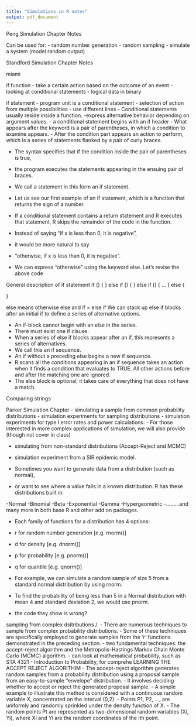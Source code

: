 ```yaml
---
title: "Simulations in R notes"
output: pdf_document
---
```


Peng Simulation Chapter Notes 

Can be used for: 
- random number generation
- random sampling 
- simulate a system (model random output)

Standford Simulation Chapter Notes 

miami

if function 
- take a certain action based on the outcome of an event
- looking at conditional statements
- logical data in binary 

if statement 
- program unit is a conditional statement 
- selection of action from multiple possibilities 
- use different lines 
- Conditional statements usually reside inside a function. 
-express alternative behavior depending on argument values.
- a conditional statement begins with an if header
- What appears after the keyword is a pair of parentheses, in which a condition to examine appears. - After the condition part appears an action to perform, which is a series of statements flanked by a pair of curly braces.

- The syntax specifies that if the condition inside the pair of parentheses is true,
- the program executes the statements appearing in the ensuing pair of braces.
- We call a statement in this form an if statement.
- Let us see our first example of an if statement, which is a function that returns the sign of a number.

- If a conditional statement contains a return statement and R executes that statement, R skips the remainder of the code in the function.



- Instead of saying “if x is less than 0, it is negative”, 
- it would be more natural to say 
- “otherwise, if x is less than 0, it is negative”.
- We can express “otherwise” using the keyword else. Let’s revise the above code

 
 General description of if statement 
 if (<expression>) {
    <body>
} else if (<expression>) {
    <body>
} else if (<expression>) {
    <body>
...
} else {
    <body>
}

else means otherwise 
else and if = else if 
 We can stack up else if blocks after an initial if to define a series of alternative options.
 
 

- An if-block cannot begin with an else in the series.
- There must exist one if clause.
- When a series of else if blocks appear after an if, this represents a series of alternatives.
- We   call this an if sequence.
- An if without a preceding else begins a new if sequence.
- R scans all the conditions appearing in an if sequence takes an action when it finds a condition that evaluates to TRUE. All other actions before and after the matching one are ignored.
- The else block is optional; it takes care of everything that does not have a match.

Comparing strings 


Parker Simulation Chapter 
- simulating a sample from common probability distributions
- simulation experiments for sampling distributions
 - simulation experiments for type I error rates and power calculations.
- For those interested in more complex applications of simulation, we will also provide (though not cover in class)

- simulating from non-standard distributions (Accept-Reject and MCMC)
- simulation experiment from a SIR epidemic model.

- Sometimes you want to generate data from a distribution (such as normal),
- or want to see where a value falls in a known distribution. R has these distributions built in:

-Normal
-Binomial
-Beta
-Exponential
-Gamma
-Hypergeometric
-.........and many more in both base R and other add on packages.

- Each family of functions for a distribution has 4 options:

- r for random number generation [e.g. rnorm()]
- d for density [e.g. dnorm()]
- p for probability [e.g. pnorm()]
 - q for quantile [e.g. qnorm()]
 - For example, we can simulate a random sample of size 5 from a standard normal distribution by using rnorm.
 
 
 - To find the probability of being less than 5 in a Normal distribution with mean 4 and standard deviation 2, we would use pnorm.
 - the code they show is wrong?
 
 
 sampling from complex dsitributions /.
- There are numerous techniques to sample from complex probability distributions.
- Some of these techniques are specifically employed to generate samples from the 'r' functions demonstrated in the preceding section.
- two fundamental techniques: the accept-reject algorithm and the Metropolis-Hastings Markov Chain Monte Carlo (MCMC) algorithm.
- can look at mathematical probability, such as STA 4321
- Introduction to Probability, for comprehe
 LEARNING THE ACCEPT REJECT ALGORITHIM 
- The accept-reject algorithm generates random samples from a probability distribution using a proposal sample from an easy-to-sample "envelope" distribution.
- It involves deciding whether to accept or reject the generated proposal sample.
- A simple example to illustrate this method is considered with a continuous random variable X, concentrated on the interval (0,2).
- Points P1, P2, ..., are uniformly and randomly sprinkled under the density function of X.
- The random points Pt are represented as two-dimensional random variables (Xi, Yi), where Xi and Yi are the random coordinates of the ith point.